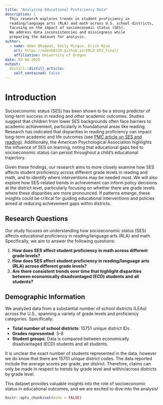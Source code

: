```yaml
---
title: "Analyzing Educational Proficiency Data"
description: |
  This research explores trends in student proficiency in 
  reading/language arts (RLA) and math across U.S. school districts, 
  focusing on the impact of socioeconomic status (SES). 
  We address data inconsistencies and missingness while 
  preparing the dataset for analysis.
author:
  - name: Aden Bhagwat, Emily Mingus, Erick Njue  
    url: https://adenb0220.github.io/EDLD_652_Final/
    affiliation: University of Oregon
date: 03-04-2025
output:
  distill::distill_article:
    self_contained: false
---
```

# Introduction
Socioeconomic status (SES) has been shown to be a strong predictor of long-term success in reading and other academic outcomes. Studies suggest that children from lower SES backgrounds often face barriers to academic achievement, particularly in foundational areas like reading. Research has indicated that disparities in reading proficiency can impact long-term academic and life outcomes (see [PMC article on SES and reading](https://pmc.ncbi.nlm.nih.gov/articles/PMC9588575/)). Additionally, the American Psychological Association highlights the influence of SES on learning, noting that educational gaps tied to socioeconomic status can persist throughout a child’s educational trajectory.

Given these findings, our research aims to more closely examine how SES affects student proficiency across different grade levels in reading and math, and to identify where interventions may be needed most. We will also explore how SES-related trends in achievement can inform policy decisions at the district level, particularly focusing on whether there are grade levels where these disparities are more pronounced. If patterns emerge, these insights could be critical for guiding educational interventions and policies aimed at reducing achievement gaps within districts.

## Research Questions  
Our study focuses on understanding how socioeconomic status (SES) affects educational proficiency in reading/language arts (RLA) and math. Specifically, we aim to answer the following questions:

1. **How does SES affect student proficiency in math across different grade levels?**
2. **How does SES affect student proficiency in reading/language arts (RLA) across different grade levels?**
3. **Are there consistent trends over time that highlight disparities between economically disadvantaged (ECD) students and all students?**

## Demographic Information  
We analyzed data from a substantial number of school districts (LEAs) across the U.S., spanning a variety of grade levels and proficiency categories. Specifically:

- **Total number of school districts**: 15751 unique district IDs
- **Grades represented**: 3-8
- **Student groups**: Data is compared between economically disadvantaged (ECD) students and all students.

It is unclear the exact number of students represented in the data, however we do know that there are 15751 unique district codes. The data reported include the average scores per grade, per district. Therefore, claims can only be made in respect to trends by grade level and within/across districts by grade level.

This dataset provides valuable insights into the role of socioeconomic status in educational outcomes, and we are excited to dive into the analysis!

```r
knitr::opts_chunk$set(echo = FALSE)

```



